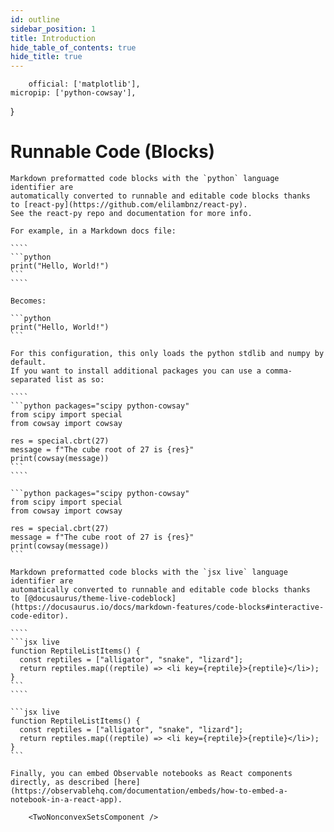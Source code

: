 ```yaml
---
id: outline
sidebar_position: 1
title: Introduction
hide_table_of_contents: true
hide_title: true
---
```



    
        official: ['matplotlib'],
	micropip: ['python-cowsay'],
}

# Runnable Code (Blocks)

<Tabs Lazy>

  <TabItem value="python" label="Python code" default >

	Markdown preformatted code blocks with the `python` language identifier are
	automatically converted to runnable and editable code blocks thanks
	to [react-py](https://github.com/elilambnz/react-py).
	See the react-py repo and documentation for more info.

	For example, in a Markdown docs file:

	````
	```python
	print("Hello, World!")
	```
	````

	Becomes:

	```python
	print("Hello, World!")
	```

	For this configuration, this only loads the python stdlib and numpy by default.
	If you want to install additional packages you can use a comma-separated list as so:

	````
	```python packages="scipy python-cowsay"
	from scipy import special
	from cowsay import cowsay

	res = special.cbrt(27)
	message = f"The cube root of 27 is {res}"
	print(cowsay(message))
	```
	````

	```python packages="scipy python-cowsay"
	from scipy import special
	from cowsay import cowsay

	res = special.cbrt(27)
	message = f"The cube root of 27 is {res}"
	print(cowsay(message))
	```
  </TabItem>

  <TabItem value="jsx" label="Javascript markup">
	
	Markdown preformatted code blocks with the `jsx live` language identifier are
	automatically converted to runnable and editable code blocks thanks
	to [@docusaurus/theme-live-codeblock](https://docusaurus.io/docs/markdown-features/code-blocks#interactive-code-editor).

	````
	```jsx live
	function ReptileListItems() {
	  const reptiles = ["alligator", "snake", "lizard"];
	  return reptiles.map((reptile) => <li key={reptile}>{reptile}</li>);
	}
	```
	````

	```jsx live
	function ReptileListItems() {
	  const reptiles = ["alligator", "snake", "lizard"];
	  return reptiles.map((reptile) => <li key={reptile}>{reptile}</li>);
	}
	```

  </TabItem>
	

  <TabItem value="observable" label="Observable notebooks">
	
	Finally, you can embed Observable notebooks as React components directly, as described [here](https://observablehq.com/documentation/embeds/how-to-embed-a-notebook-in-a-react-app).

    	<TwoNonconvexSetsComponent />

  </TabItem>

</Tabs>

